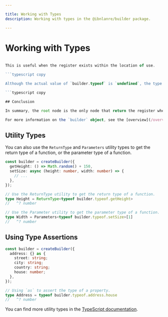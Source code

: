 ```yaml
---

title: Working with Types
description: Working with types in the @ibnlanre/builder package.

---
```


# Working with Types



```typescript copy

This is useful when the register exists within the location of use.

```typescript copy

Although the actual value of `builder.typeof` is `undefined`, the type of `builder.typeof` is the type of the object passed to the builder. To get the value, you can use either the `use` or `get` method.

```typescript copy

## Conclusion

In summary, the root node is the only node that return the register when accessed using the `use` method. The `get` method returns the prefixes used to create the `builder` object, and the `unbuild` property returns the inferred type of the register. This behavior is different from the other nodes, which generate keys from the nested keys of the register. The root node is a special case, and it is important to understand how it works.

For more information on the `builder` object, see the [overview](/overview) page.

```

## Utility Types

You can also use the `ReturnType` and `Parameters` utility types to get the return type of a function, or the parameter type of a function.

```typescript copy
const builder = createBuilder({
  getHeight: () => Math.random() + 150,
  setSize: async (height: number, width: number) => {
    // ...
  },
});

// Use the ReturnType utility to get the return type of a function.
type Height = ReturnType<typeof builder.typeof.getHeight>
//   ^? number

// Use the Parameter utility to get the parameter type of a function.
type Width = Parameters<typeof builder.typeof.setSize>[1]
//   ^? number
```

## Using Type Assertions

```typescript copy
const builder = createBuilder({
  address: {} as {
    street: string;
    city: string;
    country: string;
    house: number;
  },
});

// Using `as` to assert the type of a property.
type Address = typeof builder.typeof.address.house
//   ^? number
```

You can find more utility types in the [TypeScript documentation](https://www.typescriptlang.org/docs/handbook/utility-types.html).
